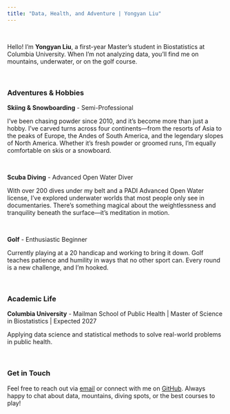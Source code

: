 ```yaml
---
title: "Data, Health, and Adventure | Yongyan Liu"
---
```


<br>

Hello! I'm **Yongyan Liu**, a first-year Master's student in Biostatistics at Columbia University. When I'm not analyzing data, you'll find me on mountains, underwater, or on the golf course.

<br>

### Adventures & Hobbies

**Skiing & Snowboarding** - Semi-Professional

I've been chasing powder since 2010, and it's become more than just a hobby. I've carved turns across four continents—from the resorts of Asia to the peaks of Europe, the Andes of South America, and the legendary slopes of North America. Whether it's fresh powder or groomed runs, I'm equally comfortable on skis or a snowboard.

<br>

**Scuba Diving** - Advanced Open Water Diver

With over 200 dives under my belt and a PADI Advanced Open Water license, I've explored underwater worlds that most people only see in documentaries. There's something magical about the weightlessness and tranquility beneath the surface—it's meditation in motion.

<br>

**Golf** - Enthusiastic Beginner

Currently playing at a 20 handicap and working to bring it down. Golf teaches patience and humility in ways that no other sport can. Every round is a new challenge, and I'm hooked.

<br>

### Academic Life

**Columbia University** - Mailman School of Public Health |
Master of Science in Biostatistics | Expected 2027

Applying data science and statistical methods to solve real-world problems in public health.

<br>

### Get in Touch

Feel free to reach out via [email](mailto:yl6107@columbia.edu) or connect with me on [GitHub](https://github.com/liuyongyan). Always happy to chat about data, mountains, diving spots, or the best courses to play!
